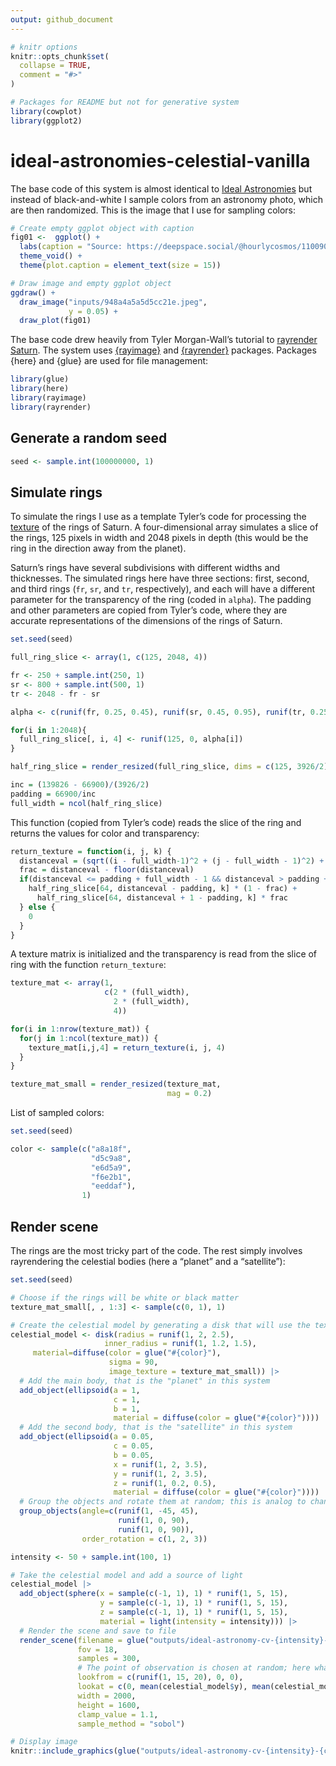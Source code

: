 ```yaml
---
output: github_document
---
```


<!-- README.md is generated from README.Rmd. Please edit that file -->

```r
# knitr options
knitr::opts_chunk$set(
  collapse = TRUE,
  comment = "#>"
)

# Packages for README but not for generative system
library(cowplot)
library(ggplot2)
```

# ideal-astronomies-celestial-vanilla

<!-- badges: start -->
<!-- badges: end -->

The base code of this system is almost identical to [Ideal Astronomies](https://github.com/paezha/ideal-astronomies) but instead of black-and-white I sample colors from an astronomy photo, which are then randomized. This is the image that I use for sampling colors:
```r

# Create empty ggplot object with caption
fig01 <-  ggplot() +
  labs(caption = "Source: https://deepspace.social/@hourlycosmos/110090414612838355") +
  theme_void() +
  theme(plot.caption = element_text(size = 15))

# Draw image and empty ggplot object
ggdraw() +
  draw_image("inputs/948a4a5a5d5cc21e.jpeg",
             y = 0.05) +
  draw_plot(fig01)
```

The base code drew heavily from Tyler Morgan-Wall's tutorial to [rayrender Saturn](https://www.tylermw.com/tutorial-visualizing-saturns-appearance-from-earth-in-r/). The system uses [{rayimage}](https://www.rayimage.dev/) and [{rayrender}](https://www.rayrender.net/index.html) packages. Packages {here} and {glue} are used for file management:
```r
library(glue)
library(here)
library(rayimage)
library(rayrender)
```

## Generate a random seed

```r
seed <- sample.int(100000000, 1)
```

## Simulate rings

To simulate the rings I use as a template Tyler's code for processing the [texture]() of the rings of Saturn. A four-dimensional array simulates a slice of the rings, 125 pixels in width and 2048 pixels in depth (this would be the ring in the direction away from the planet). 

Saturn's rings have several subdivisions with different widths and thicknesses. The simulated rings here have three sections: first, second, and third rings (`fr`, `sr`, and `tr`, respectively), and each will have a different parameter for the transparency of the ring (coded in `alpha`). The padding and other parameters are copied from Tyler's code, where they are accurate representations of the dimensions of the rings of Saturn.
```r
set.seed(seed)

full_ring_slice <- array(1, c(125, 2048, 4))

fr <- 250 + sample.int(250, 1)
sr <- 800 + sample.int(500, 1)
tr <- 2048 - fr - sr

alpha <- c(runif(fr, 0.25, 0.45), runif(sr, 0.45, 0.95), runif(tr, 0.25, 0.35))

for(i in 1:2048){
  full_ring_slice[, i, 4] <- runif(125, 0, alpha[i])
}

half_ring_slice = render_resized(full_ring_slice, dims = c(125, 3926/2))

inc = (139826 - 66900)/(3926/2)
padding = 66900/inc
full_width = ncol(half_ring_slice)
```

This function (copied from Tyler's code) reads the slice of the ring and returns the values for color and transparency:
```r
return_texture = function(i, j, k) {
  distanceval = (sqrt((i - full_width-1)^2 + (j - full_width - 1)^2) + 1 ) * (padding + full_width)/full_width
  frac = distanceval - floor(distanceval)
  if(distanceval <= padding + full_width - 1 && distanceval > padding + 1) {
    half_ring_slice[64, distanceval - padding, k] * (1 - frac) + 
      half_ring_slice[64, distanceval + 1 - padding, k] * frac
  } else {
    0
  }
}
```

A texture matrix is initialized and the transparency is read from the slice of ring with the function `return_texture`:
```r
texture_mat <- array(1,
                     c(2 * (full_width),
                       2 * (full_width),
                       4))

for(i in 1:nrow(texture_mat)) {
  for(j in 1:ncol(texture_mat)) {
    texture_mat[i,j,4] = return_texture(i, j, 4)
  }
}

texture_mat_small = render_resized(texture_mat,
                                   mag = 0.2)
```

List of sampled colors:
```r
set.seed(seed)

color <- sample(c("a8a18f",
                  "d5c9a8",
                  "e6d5a9",
                  "f6e2b1",
                  "eeddaf"),
                1)
```

## Render scene

The rings are the most tricky part of the code. The rest simply involves rayrendering the celestial bodies (here a "planet" and a "satellite"): 
```r
set.seed(seed)

# Choose if the rings will be white or black matter
texture_mat_small[, , 1:3] <- sample(c(0, 1), 1)

# Create the celestial model by generating a disk that will use the texture of the simulated rings
celestial_model <- disk(radius = runif(1, 2, 2.5), 
                     inner_radius = runif(1, 1.2, 1.5),
     material=diffuse(color = glue("#{color}"), 
                      sigma = 90,
                      image_texture = texture_mat_small)) |>
  # Add the main body, that is the "planet" in this system 
  add_object(ellipsoid(a = 1,
                       c = 1,
                       b = 1,
                       material = diffuse(color = glue("#{color}")))) |>
  # Add the second body, that is the "satellite" in this system 
  add_object(ellipsoid(a = 0.05, 
                       c = 0.05,
                       b = 0.05,
                       x = runif(1, 2, 3.5), 
                       y = runif(1, 2, 3.5), 
                       z = runif(1, 0.2, 0.5),
                       material = diffuse(color = glue("#{color}")))) |>
  # Group the objects and rotate them at random; this is analog to changing the perspective from which the system is observed
  group_objects(angle=c(runif(1, -45, 45),
                        runif(1, 0, 90), 
                        runif(1, 0, 90)), 
                order_rotation = c(1, 2, 3))

intensity <- 50 + sample.int(100, 1)

# Take the celestial model and add a source of light
celestial_model |>
  add_object(sphere(x = sample(c(-1, 1), 1) * runif(1, 5, 15), 
                    y = sample(c(-1, 1), 1) * runif(1, 5, 15), 
                    z = sample(c(-1, 1), 1) * runif(1, 5, 15),
                    material = light(intensity = intensity))) |>
  # Render the scene and save to file
  render_scene(filename = glue("outputs/ideal-astronomy-cv-{intensity}-{color}-{seed}.png"),
               fov = 18,
               samples = 300,
               # The point of observation is chosen at random; here what changes is how close to the planet this point is
               lookfrom = c(runif(1, 15, 20), 0, 0),
               lookat = c(0, mean(celestial_model$y), mean(celestial_model$z)),
               width = 2000,
               height = 1600,
               clamp_value = 1.1,
               sample_method = "sobol")
```

```r
# Display image
knitr::include_graphics(glue("outputs/ideal-astronomy-cv-{intensity}-{color}-{seed}.png"))
```
